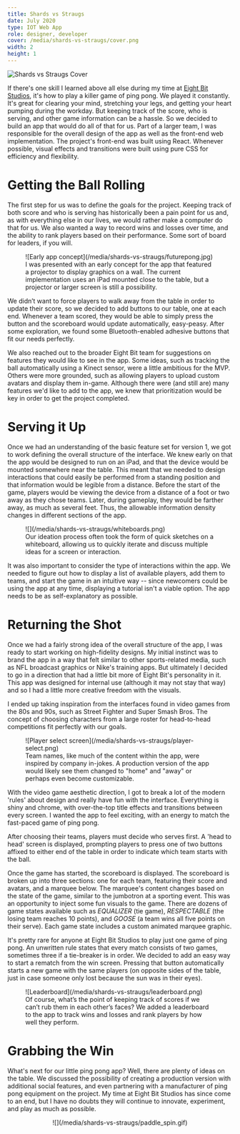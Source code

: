 ```yaml
---
title: Shards vs Straugs
date: July 2020
type: IOT Web App
role: designer, developer
cover: /media/shards-vs-straugs/cover.png
width: 2
height: 1
---
```


<Full>![Shards vs Straugs Cover](/media/shards-vs-straugs/cover.png)</Full>

If there's one skill I learned above all else during my time at [Eight Bit Studios](https://eightbitstudios.com), it's how to play a killer game of ping pong. We played it constantly. It's great for clearing your mind, stretching your legs, and getting your heart pumping during the workday. But keeping track of the score, who is serving, and other game information can be a hassle. So we decided to build an app that would do all of that for us. Part of a larger team, I was responsible for the overall design of the app as well as the front-end web implementation. The project's front-end was built using React. Whenever possible, visual effects and transitions were built using pure CSS for efficiency and flexibility.

# Getting the Ball Rolling

The first step for us was to define the goals for the project. Keeping track of both score and who is serving has historically been a pain point for us and, as with everything else in our lives, we would rather make a computer do that for us. We also wanted a way to record wins and losses over time, and the ability to rank players based on their performance. Some sort of board for leaders, if you will.

<Figure>
  ![Early app concept](/media/shards-vs-straugs/futurepong.jpg)
  <figcaption>
    I was presented with an early concept for the app that featured a projector to display graphics on a wall. The current implementation uses an iPad mounted close to the table, but a projector or larger screen is still a possibility.
  </figcaption>
</Figure>

We didn’t want to force players to walk away from the table in order to update their score, so we decided to add buttons to our table, one at each end. Whenever a team scored, they would be able to simply press the button and the scoreboard would update automatically, easy-peasy. After some exploration, we found some Bluetooth-enabled adhesive buttons that fit our needs perfectly.  
  
We also reached out to the broader Eight Bit team for suggestions on features they would like to see in the app. Some ideas, such as tracking the ball automatically using a Kinect sensor, were a little ambitious for the MVP. Others were more grounded, such as allowing players to upload custom avatars and display them in-game. Although there were (and still are) many features we'd like to add to the app, we knew that prioritization would be key in order to get the project completed.

# Serving it Up

Once we had an understanding of the basic feature set for version 1, we got to work defining the overall structure of the interface. We knew early on that the app would be designed to run on an iPad, and that the device would be mounted somewhere near the table. This meant that we needed to design interactions that could easily be performed from a standing position and that information would be legible from a distance. Before the start of the game, players would be viewing the device from a distance of a foot or two away as they chose teams. Later, during gameplay, they would be farther away, as much as several feet. Thus, the allowable information density changes in different sections of the app.

<Figure>
  ![](/media/shards-vs-straugs/whiteboards.png)
  <figcaption>
    Our ideation process often took the form of quick sketches on a whiteboard, allowing us to quickly iterate and discuss multiple ideas for a screen or interaction.
  </figcaption>
</Figure>

It was also important to consider the type of interactions within the app. We needed to figure out how to display a list of available players, add them to teams, and start the game in an intuitive way -- since newcomers could be using the app at any time, displaying a tutorial isn't a viable option. The app needs to be as self-explanatory as possible.

# Returning the Shot

Once we had a fairly strong idea of the overall structure of the app, I was ready to start working on high-fidelity designs. My initial instinct was to brand the app in a way that felt similar to other sports-related media, such as NFL broadcast graphics or Nike's training apps. But ultimately I decided to go in a direction that had a little bit more of Eight Bit's personality in it. This app was designed for internal use (although it may not stay that way) and so I had a little more creative freedom with the visuals.  
  
I ended up taking inspiration from the interfaces found in video games from the 80s and 90s, such as Street Fighter and Super Smash Bros. The concept of choosing characters from a large roster for head-to-head competitions fit perfectly with our goals.

<Figure>
  ![Player select screen](/media/shards-vs-straugs/player-select.png)
  <figcaption>
    Team names, like much of the content within the app, were inspired by company in-jokes. A production version of the app would likely see them changed to "home" and "away" or perhaps even become customizable.
  </figcaption>
</Figure>

With the video game aesthetic direction, I got to break a lot of the modern 'rules' about design and really have fun with the interface. Everything is shiny and chrome, with over-the-top title effects and transitions between every screen. I wanted the app to feel exciting, with an energy to match the fast-paced game of ping pong.

After choosing their teams, players must decide who serves first. A 'head to head' screen is displayed, prompting players to press one of two buttons affixed to either end of the table in order to indicate which team starts with the ball.

Once the game has started, the scoreboard is displayed. The scoreboard is broken up into three sections: one for each team, featuring their score and avatars, and a marquee below. The marquee's content changes based on the state of the game, similar to the jumbotron at a sporting event. This was an opportunity to inject some fun visuals to the game. There are dozens of game states available such as _EQUALIZER_ (tie game), _RESPECTABLE_ (the losing team reaches 10 points), and _GOOSE_ (a team wins all five points on their serve). Each game state includes a custom animated marquee graphic.

It's pretty rare for anyone at Eight Bit Studios to play just one game of ping pong. An unwritten rule states that every match consists of two games, sometimes three if a tie-breaker is in order. We decided to add an easy way to start a rematch from the win screen. Pressing that button automatically starts a new game with the same players (on opposite sides of the table, just in case someone only lost because the sun was in their eyes).

<Figure>
  ![Leaderboard](/media/shards-vs-straugs/leaderboard.png)
  <figcaption>
    Of course, what’s the point of keeping track of scores if we can’t rub them in each other’s faces? We added a leaderboard to the app to track wins and losses and rank players by how well they perform.
  </figcaption>
</Figure>

# Grabbing the Win

What's next for our little ping pong app? Well, there are plenty of ideas on the table. We discussed the possibility of creating a production version with additional social features, and even partnering with a manufacturer of ping pong equipment on the project. My time at Eight Bit Studios has since come to an end, but I have no doubts they will continue to innovate, experiment, and play as much as possible.

<Center>![](/media/shards-vs-straugs/paddle_spin.gif)</Center>